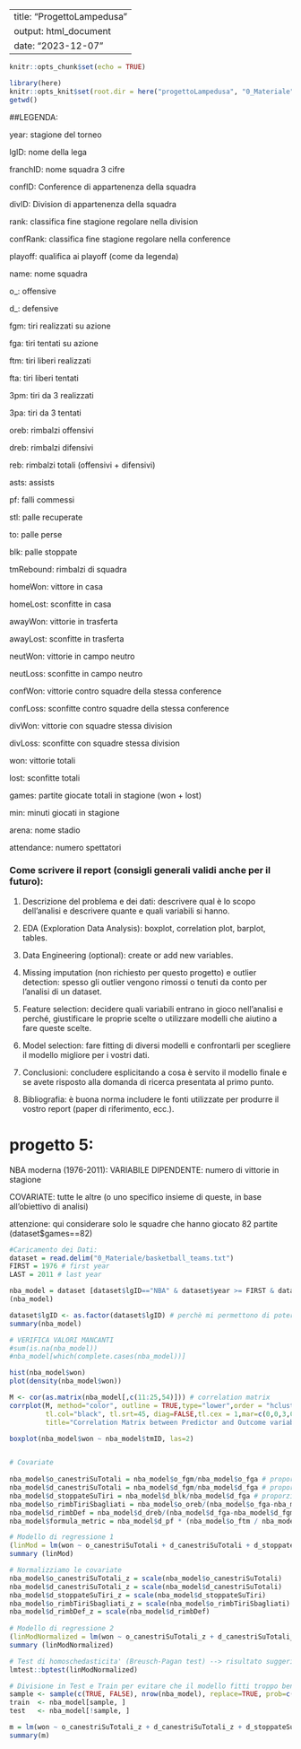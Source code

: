 
---
title: "ProgettoLampedusa"
output: html_document
date: "2023-12-07"
---

```r

knitr::opts_chunk$set(echo = TRUE)

library(here)
knitr::opts_knit$set(root.dir = here("progettoLampedusa", "0_Materiale"))
getwd()

```


##LEGENDA:

year: stagione del torneo

lgID: nome della lega

franchID: nome squadra 3 cifre

confID: Conference di appartenenza della squadra

divID: Division di appartenenza della squadra

rank: classifica fine stagione regolare nella division

confRank: classifica fine stagione regolare nella conference

playoff: qualifica ai playoff (come da legenda)

name: nome squadra

o_: offensive

d_: defensive

fgm: tiri realizzati su azione

fga: tiri tentati su azione

ftm: tiri liberi realizzati

fta: tiri liberi tentati

3pm: tiri da 3 realizzati

3pa: tiri da 3 tentati

oreb: rimbalzi offensivi

dreb: rimbalzi difensivi

reb: rimbalzi totali (offensivi + difensivi)

asts: assists

pf: falli commessi

stl: palle recuperate

to: palle perse

blk: palle stoppate

tmRebound: rimbalzi di squadra

homeWon: vittore in casa

homeLost: sconfitte in casa

awayWon: vittorie in trasferta

awayLost: sconfitte in trasferta

neutWon: vittorie in campo neutro

neutLoss: sconfitte in campo neutro

confWon: vittorie contro squadre della stessa conference

confLoss: sconfitte contro squadre della stessa conference

divWon: vittorie con squadre stessa division

divLoss: sconfitte con squadre stessa division

won: vittorie totali

lost: sconfitte totali

games: partite giocate totali in stagione (won + lost)

min: minuti giocati in stagione

arena: nome stadio

attendance: numero spettatori


### Come scrivere il report (consigli generali validi anche per il futuro):

1. Descrizione del problema e dei dati: descrivere qual è lo scopo dell’analisi e descrivere quante e quali variabili si hanno.

2. EDA (Exploration Data Analysis): boxplot, correlation plot, barplot, tables.

3. Data Engineering (optional): create or add new variables.

4. Missing imputation (non richiesto per questo progetto) e outlier detection: spesso gli outlier vengono rimossi o tenuti da conto per l’analisi di un dataset.

5. Feature selection: decidere quali variabili entrano in gioco nell’analisi e perché, giustificare le proprie scelte o utilizzare modelli che aiutino a fare queste scelte.

6. Model selection: fare fitting di diversi modelli e confrontarli per scegliere il modello migliore per i vostri dati.

7. Conclusioni: concludere esplicitando a cosa è servito il modello finale e se avete risposto alla domanda di ricerca presentata al primo punto.

8. Bibliografia: è buona norma includere le fonti utilizzate per produrre il vostro report (paper di riferimento, ecc.).



# progetto 5: 

NBA moderna (1976-2011): VARIABILE DIPENDENTE: numero di vittorie in stagione

COVARIATE: tutte le altre (o uno specifico insieme di queste, in base all'obiettivo di analisi)

attenzione: qui considerare solo le squadre che hanno giocato 82 partite (dataset$games==82)


```r

#Caricamento dei Dati:
dataset = read.delim("0_Materiale/basketball_teams.txt")
FIRST = 1976 # first year 
LAST = 2011 # last year

nba_model = dataset [dataset$lgID=="NBA" & dataset$year >= FIRST & dataset$year <= LAST & dataset$games==82,]
(nba_model)

dataset$lgID <- as.factor(dataset$lgID) # perchè mi permettono di poter generare variabili dummy
summary(nba_model)

# VERIFICA VALORI MANCANTI
#sum(is.na(nba_model))
#nba_model[which(complete.cases(nba_model))]

hist(nba_model$won)
plot(density(nba_model$won))

M <- cor(as.matrix(nba_model[,c(11:25,54)])) # correlation matrix
corrplot(M, method="color", outline = TRUE,type="lower",order = "hclust",
         tl.col="black", tl.srt=45, diag=FALSE,tl.cex = 1,mar=c(0,0,3,0),
         title="Correlation Matrix between Predictor and Outcome variables")

boxplot(nba_model$won ~ nba_model$tmID, las=2)


# Covariate
  
nba_model$o_canestriSuTotali = nba_model$o_fgm/nba_model$o_fga # proporzione tra tiri realizzati su tiri totali
nba_model$d_canestriSuTotali = nba_model$d_fgm/nba_model$d_fga # proporzione tra tiri subiti su tiri totali
nba_model$d_stoppateSuTiri = nba_model$d_blk/nba_model$d_fga # proporzione su quanti tiri tentati sono stati stoppati
nba_model$o_rimbTiriSbagliati = nba_model$o_oreb/(nba_model$o_fga-nba_model$o_fgm) # percentuale di rimbalzi presi su tiri sbagliati in attacco
nba_model$d_rimbDef = nba_model$d_dreb/(nba_model$d_fga-nba_model$d_fgm) # percentuale di rimbalzi difensivi presi in difesa
nba_model$formula_metric = nba_model$d_pf * (nba_model$o_ftm / nba_model$o_fta)^2 * (nba_model$o_ftm / (nba_model$o_ftm + 2 * (nba_model$o_fgm - nba_model$o_3pm) + 3 * nba_model$o_3pm))

# Modello di regressione 1
(linMod = lm(won ~ o_canestriSuTotali + d_canestriSuTotali + d_stoppateSuTiri + o_rimbTiriSbagliati + d_rimbDef + formula_metric, data = nba_model ))
summary (linMod)

# Normalizziamo le covariate
nba_model$o_canestriSuTotali_z = scale(nba_model$o_canestriSuTotali)
nba_model$d_canestriSuTotali_z = scale(nba_model$d_canestriSuTotali)
nba_model$d_stoppateSuTiri_z = scale(nba_model$d_stoppateSuTiri)
nba_model$o_rimbTiriSbagliati_z = scale(nba_model$o_rimbTiriSbagliati)
nba_model$d_rimbDef_z = scale(nba_model$d_rimbDef)
  
# Modello di regressione 2
(linModNormalized = lm(won ~ o_canestriSuTotali_z + d_canestriSuTotali_z + d_stoppateSuTiri_z + o_rimbTiriSbagliati_z + d_rimbDef_z, data = nba_model ))
summary (linModNormalized)


```

```r

# Test di homoschedasticita' (Breusch-Pagan test) --> risultato suggerisce omoschedasiticita'
lmtest::bptest(linModNormalized)

# Divisione in Test e Train per evitare che il modello fitti troppo bene sui nostri dati
sample <- sample(c(TRUE, FALSE), nrow(nba_model), replace=TRUE, prob=c(0.7,0.3))
train  <- nba_model[sample, ]
test   <- nba_model[!sample, ]

m = lm(won ~ o_canestriSuTotali_z + d_canestriSuTotali_z + d_stoppateSuTiri_z + o_rimbTiriSbagliati_z + d_rimbDef_z, data = train)
summary(m)

```

